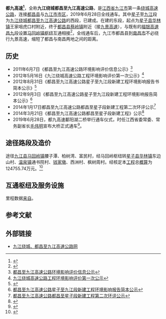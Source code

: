 {{中国高速公路信息框
| 省名 = 江西省
| 编号 = 暂未定
| 自定头部 = 
| 名称 = 都昌－九江
| 地圖 = 
| 路線簡稱 = 都九
| 最近通車日期 = 2017年底
| 规划总里程 = 46.637
| 起點 = [[九江县|九江县]][[马回岭镇|马回岭镇]]
| 終點 = [[都昌县|都昌县]][[蔡岭镇|蔡岭镇]]
| 出口處數 = 
| 服务区数 = 
| 附加圖片 = 
| 附加圖片注釋 = 
}}

'''都九高速<ref>{{Cite web |url=http://www.jxdpc.gov.cn/departmentsite/ssc/xzsp_665/fxzxk/zftzsp/201302/t20130221_93185.htm |title=江西发改委 |access-date=2014-05-29 |archive-url=https://web.archive.org/web/20140529065639/http://www.jxdpc.gov.cn/departmentsite/ssc/xzsp_665/fxzxk/zftzsp/201302/t20130221_93185.htm |archive-date=2014-05-29 |dead-url=yes }}</ref> '''，全称'''九江绕城都昌至九江高速公路'''，是[[江西省|江西省]][[九江市|九江市]]第一条[[绕城|绕城]][[高速公路|高速公路]]，连接[[都昌县|都昌县]]与[[九江市|九江市]][[市区|市区]]，2019年6月28日全线通车。其中[[星子|星子]]至[[九江|九江]]段为[[九江绕城都昌至九江高速公路|九江绕城都昌至九江高速公路]]的西段，已建成。在建的东段，起点为[[星子县|星子县]][[华林镇|华林镇]]王家咀虎口村附近，终于[[都昌县|都昌县]][[蔡岭镇|蔡岭镇]]附近（接[[九景高速|九景高速]]），与既有的[[福银高速|福银高速]][[昌九|昌九]]段设置[[马回岭镇|马回岭镇]][[枢纽|枢纽]]互通相接<ref>{{Cite web |url=http://jiangxi.jxnews.com.cn/system/2014/01/21/012915326.shtml |title=江西新闻网 |accessdate=2014-05-29 |archive-date=2014-05-29 |archive-url=https://web.archive.org/web/20140529085948/http://jiangxi.jxnews.com.cn/system/2014/01/21/012915326.shtml |dead-url=no }}</ref>，全线通车后，九江市都昌县到[[南昌市|南昌市]]不必绕行九景高速，缩短了都昌与南昌两地之间的距离。

== 历史 ==
* 2011年6月7日《都昌至九江高速公路环境影响评价信息公示》<ref>[http://www.jxgsgl.com/WebUI/Article.aspx?MKBM_CODE=TZGG&Page=4 都昌至九江高速公路环境影响评价信息公示]{{dead link|date=2018年4月 |bot=InternetArchiveBot |fix-attempted=yes }}</ref>
* 2012年5月16日《九江绕城高速公路工程环境影响评价第一次公示》<ref>[http://www.jxgsgl.com/WebUI/Article_Show.aspx?DocID=T201205161141437310001350 九江绕城高速公路工程环境影响评价第一次公示]{{dead link|date=2018年4月 |bot=InternetArchiveBot |fix-attempted=yes }}</ref>
* 2012年8月31日《都昌至九江高速公路星子至九江段新建工程环境影响报告书简本公示》<ref>{{Cite web |url=http://www.jxglkf.com.cn/news/show.asp?id=6168 |title=都昌至九江高速公路星子至九江段新建工程环境影响报告书简本公示 |accessdate=2014-08-07 |archive-date=2014-08-12 |archive-url=https://web.archive.org/web/20140812144929/http://www.jxglkf.com.cn/news/show.asp?id=6168 |dead-url=no }}</ref>
* 2012年9月3日《都昌至九江高速公路星子至九江段新建工程环境影响报告简本公示》<ref>[http://www.jxgsgl.com/WebUI/Article.aspx?MKBM_CODE=TZGG&Page=3 都昌至九江高速公路星子至九江段新建工程环境影响报告简本公示]{{dead link|date=2018年4月 |bot=InternetArchiveBot |fix-attempted=yes }}</ref>
* 2014年1月17日都昌至九江高速公路都昌至星子段新建工程第二次环评公示<ref>[http://www.jxgsgl.com/WebUI/Article_Show.aspx?DocID=T201401171912034410000194 都昌至九江高速公路都昌至星子段新建工程第二次环评公示]{{dead link|date=2018年4月 |bot=InternetArchiveBot |fix-attempted=yes }}</ref>
* 2014年3月21日《都昌至九江高速公路都昌至星子段新建工程》公示<ref>{{Cite web |url=http://www.jxepb.gov.cn/id_4028826744b8e7d40144e2a73e250e12/news.shtml |title=都昌至九江高速公路都昌至星子段新建工程等3个建设项目环境影响评价文件拟受理情况的公示 |access-date=2014-08-07 |archive-url=https://web.archive.org/web/20140810072653/http://www.jxepb.gov.cn/id_4028826744b8e7d40144e2a73e250e12/news.shtml |archive-date=2014-08-10 |dead-url=yes }}</ref>
*2019年6月28日，都九高速鄱阳湖二桥举行通车仪式，时任江西省委常委、常务副省长[[毛伟明|毛伟明]]宣布大桥正式通车<ref>{{Cite web|title=江西省人民政府 竣工有关信息 都九高速鄱阳湖二桥正式通车|url=http://www.jiangxi.gov.cn/art/2019/10/24/art_15455_810438.html|accessdate=|author=|date=|format=|publisher=|language=|archive-date=2020-01-26|archive-url=https://web.archive.org/web/20200126091059/http://www.jiangxi.gov.cn/art/2019/10/24/art_15455_810438.html|dead-url=no}}</ref>。

== 途径路段及造价 ==

途径[[九江县|九江县]][[马回岭镇|马回岭镇]]腰子潭、柏树湾、富民村，经马回岭枢纽转[[星子县|星子县]][[华林镇|华林镇]]东边山村、[[温泉镇|温泉镇]]通书院村、[[钱家墩|钱家墩]]、西洲村、枫树周村。经核定本[[工程|工程]]总[[概算|概算]]为124755.74万元。<ref>{{Cite web |url=http://www.jxdpc.gov.cn/departmentsite/ssc/xzsp_665/fxzxk/zftzsp/201302/t20130221_93185.htm |title=都九高速概况 |access-date=2014-05-29 |archive-url=https://web.archive.org/web/20140529065639/http://www.jxdpc.gov.cn/departmentsite/ssc/xzsp_665/fxzxk/zftzsp/201302/t20130221_93185.htm |archive-date=2014-05-29 |dead-url=yes }}</ref>

== 互通枢纽及服务设施 ==
里程数据[https://web.archive.org/web/20131006115422/http://www.jgsc.gov.cn/2005-11/11-22-2.htm 来自]。
{{Start expwy exit box|place=1}}
{{Expwy exit group|现属于 {{China Expwy Name|S49|P=Jiangxi}}|place=1}}
{{Expwy exit item|place=[[南昌市|南昌市]]<br />[[新建县|新建县]]|place rows=3|type=EH|name=省庄|road connection={{中国国道名|320}}|comment=收费站已拆除}}
{{Expwy exit item|type=E|name=|road connection=|comment=}}
{{Expwy exit item|type=EH|name=长陵互通立交|dist start=0|road connection={{中国国道名|320}}|comment=}}
{{Expwy exit item|place=南昌市<br />[[青山湖区|青山湖区]]|place rows=6|type=T|name=雷公坳收费站|dist start=7|road connection=|comment=收费站已拆除}}
{{Expwy exit item|type=S|name=雷公坳服务区|dist start=同上|road connection=|comment=}}
{{Expwy exit item|type=E|name=舍里甲收费站|dist start=8|road connection={{中国国道名|105}}|comment=收费站已拆除}}
{{Expwy exit item|type=EH|name=昌九立交|dist start=未知|road connection=一环线|comment=}}
{{Expwy exit item|type=T|name=蛟桥收费站|dist start=8|road connection={{中国国道名|105}}|comment=收费站已拆除}}
{{Expwy exit item|type=HT|name=南昌北收费站|dist start=|highway connection=}}
{{Expwy exit group|现属于 {{China Expwy Name|G6001NC}}|place=1}}
{{Expwy exit group|现属于 {{China Expwy Name|G70}}|place=1}}
{{Expwy exit item|place=南昌市<br />新建县|place rows=2|type=H|name=南昌北枢纽|dist start=未知|road connection=|highway connection={{China Expwy Name|G6001NC}}{{China Expwy Name|G70}}|comment=}}
{{Expwy exit item|type=HT|name=新祺周互通/新祺周收费站|dist start=18|road connection={{中国国道名|316}}|highway connection=}}
{{Expwy exit item|place=九江市<br />永修县|place rows=3|type=HT|name=新城收费站|dist start=14|road connection={{中国国道名|316}}|comment=}}
{{Expwy exit item|type=HT|name=艾城收费站|dist start=13|road connection={{中国国道名|316}}|comment=}}
{{Expwy exit item|type=H|name=|dist start=未知|road connection=|highway connection={{China Expwy Name|S30|P=Jiangxi}}|comment=}}
{{Expwy exit item|place=九江市<br />共青城市|place rows=1|type=T|name=共青城收费站|dist start=19|road connection={{中国国道名|316}}|comment=}}
{{Expwy exit item|place=九江市<br />德安市|place rows=1|type=T|name=田塘收费站|dist start=10|road connection={{中国国道名|105}}|comment=}}
{{Expwy exit item|place=九江市<br />九江县|place rows=3|type=S|name=庐山服务区|dist start=未知|road connection=|highway connection=|comment=}}
{{Expwy exit item|type=T|name=星子|dist start=未知|road connection={{中国省道名|212|P=江西}}|comment=}}
{{Expwy exit item|type=HT|name=通远收费站|dist start=29|road connection={{中国国道名|105}}|comment=}}
{{Expwy exit item|place=九江市<br />庐山区|place rows=1|type=H|name=庐山服务区|dist start=未知|road connection=|highway connection={{China Expwy Name|G56}}|comment=}}
{{Expwy exit item|place=九江市<br />九江县|place rows=1|type=H|name=沙河收费站|dist start=12|road connection={{中国省道名|303|P=江西}}|comment=}}
{{Expwy exit item|place=九江市<br />庐山区|place rows=2|type=H|name=九江南（邹家河）收费站|dist start=14|road connection=|highway connection=|comment=}}
{{Expwy exit item|type=HT|name=荷花垄（庐岛）收费站/金山角互通|dist start=10|road connection={{中国省道名|212|P=江西}}|highway connection={{China Expwy Name|G56}}|comment=}}
{{Expwy exit item|place=九江市<br />浔阳区|place rows=1|type=H|name=泊水湖收费站|dist start=2|road connection={{中国国道名|105}}|comment=}}
{{End expwy exit box|place=1}}

== 参考文献 ==
{{Reflist|colwidth=30em}}

== 外部链接 ==
* [https://web.archive.org/web/20140820034812/http://www.jjrcgs.com/ 九江绕城、都昌至九江高速公路网]

{{江西省高速公路}}
